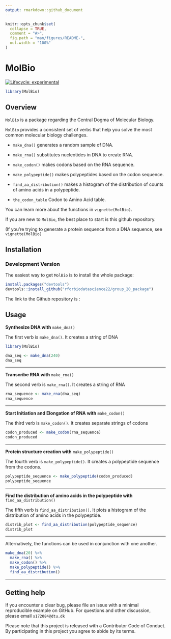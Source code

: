```yaml
---
output: rmarkdown::github_document
---
```


<!-- README.md is generated from README.Rmd. Please edit that file -->

```r
knitr::opts_chunk$set(
  collapse = TRUE,
  comment = "#>",
  fig.path = "man/figures/README-",
  out.width = "100%"
)
```

#  MolBio

<!-- badges: start -->
[![Lifecycle: experimental](https://img.shields.io/badge/lifecycle-experimental-orange.svg)](https://lifecycle.r-lib.org/articles/stages.html#experimental)
<!-- badges: end -->

```r
library(MolBio)
```

## Overview

`MolBio` is a package regarding the Central Dogma of Molecular Biology.

`MolBio` provides a consistent set of verbs that help you solve the most common molecular biology challenges.

* `make_dna()` generates a random sample of DNA. 

* `make_rna()` substitutes nucleotides in DNA to create RNA. 

* `make_codon()` makes codons based on the RNA sequence. 

* `make_polypeptide()` makes polypeptides based on the codon sequence. 

* `find_aa_distribution()` makes a histogram of the distribution of counts of amino acids in a polypeptide.

* `the_codon_table` Codon to Amino Acid table. 

You can learn more about the functions in `vignette(MolBio)`.

If you are new to `MolBio`, the best place to start is this github repository.

(If you're trying to generate a protein sequence from a DNA sequence, see `vignette(MolBio)`



## Installation

### Development Version

The easiest way to get `MolBio` is to install the whole package:

```r
install.packages("devtools")
devtools::install_github("rforbiodatascience22/group_20_package")
```

The link to the Github repository is :  

## Usage

**Synthesize DNA with** `make_dna()`

The first verb is `make_dna()`. It creates a string of DNA 

```r

library(MolBio)
```

```r
dna_seq <- make_dna(240)
dna_seq
```

***


**Transcribe RNA with** `make_rna()`

The second verb is `make_rna()`. It creates a string of RNA 

```r
rna_sequence <- make_rna(dna_seq)
rna_sequence
```

***

**Start Initiation and Elongation of RNA with** `make_codon()`

The third verb is `make_codon()`. It creates separate strings of codons

```r
codon_produced <- make_codon(rna_sequence)
codon_produced
```


***

**Protein structure creation with** `make_polypeptide()`

The fourth verb is `make_polypeptide()`. It creates a polypeptide sequence from the codons.


```r
polypeptide_sequence <- make_polypeptide(codon_produced)
polypeptide_sequence
```


***

**Find the distribution of amino acids in the polypeptide with** `find_aa_distribution()`

The fifth verb is `find_aa_distribution()`. It plots a histogram of the distribution of amino acids in the polypeptide.



```r
distrib_plot <- find_aa_distribution(polypeptide_sequence)
distrib_plot
```

***

Alternatively, the functions can be used in conjunction with one another. 

```r

make_dna(20) %>% 
  make_rna() %>% 
  make_codon() %>% 
  make_polypeptide() %>% 
  find_aa_distribution()
```

***

## Getting help

If you encounter a clear bug, please file an issue with a minimal reproducible example on GitHub.
For questions and other discussion, please email `s172084@dtu.dk`

Please note that this project is released with a Contributor Code of Conduct. By participating in this project you agree to abide by its terms.

